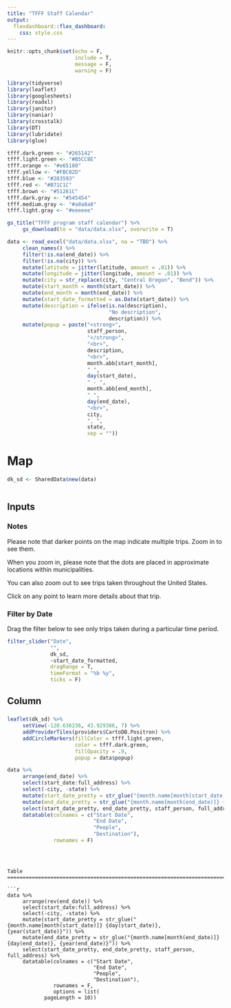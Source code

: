 ```yaml
---
title: "TFFF Staff Calendar"
output: 
  flexdashboard::flex_dashboard:
    css: style.css
---
```


```r
knitr::opts_chunk$set(echo = F,
                      include = T,
                      message = F,
                      warning = F)

library(tidyverse)
library(leaflet)
library(googlesheets)
library(readxl)
library(janitor)
library(naniar)
library(crosstalk)
library(DT)
library(lubridate)
library(glue)


```

```r

tfff.dark.green <- "#265142"
tfff.light.green <- "#B5CC8E"
tfff.orange <- "#e65100"
tfff.yellow <- "#FBC02D"
tfff.blue <- "#283593"
tfff.red <- "#B71C1C"
tfff.brown <- "#51261C"
tfff.dark.gray <- "#545454"
tfff.medium.gray <- "#a8a8a8"
tfff.light.gray <- "#eeeeee"

```



```r
gs_title("TFFF program staff calendar") %>%
     gs_download(to = "data/data.xlsx", overwrite = T)

data <- read_excel("data/data.xlsx", na = "TBD") %>% 
     clean_names() %>% 
     filter(!is.na(end_date)) %>% 
     filter(!is.na(city)) %>% 
     mutate(latitude = jitter(latitude, amount = .01)) %>% 
     mutate(longitude = jitter(longitude, amount = .01)) %>% 
     mutate(city = str_replace(city, "Central Oregon", "Bend")) %>% 
     mutate(start_month = month(start_date)) %>% 
     mutate(end_month = month(end_date)) %>% 
     mutate(start_date_formatted = as.Date(start_date)) %>% 
     mutate(description = ifelse(is.na(description),
                                 "No description",
                                 description)) %>% 
     mutate(popup = paste("<strong>",
                          staff_person,
                          "</strong>",
                          "<br>",
                          description,
                          "<br>",
                          month.abb[start_month],
                          " ",
                          day(start_date),
                          " - ",
                          month.abb[end_month],
                          " ",
                          day(end_date),
                          "<br>",
                          city,
                          ", ",
                          state,
                          sep = ""))


```


Map
=======================================================================
```r

dk_sd <- SharedData$new(data)



```

Inputs {.sidebar}
-------------------------------------

### Notes

Please note that darker points on the map indicate multiple trips. Zoom in to see them. 

When you zoom in, please note that the dots are placed in approximate locations within municipalities. 

You can also zoom out to see trips taken throughout the United States.

Click on any point to learn more details about that trip.

### Filter by Date

Drag the filter below to see only trips taken during a particular time period.

```r
filter_slider("Date", 
              "", 
              dk_sd, 
              ~start_date_formatted, 
              dragRange = T,
              timeFormat = "%b %y",
              ticks = F)
```

Column
-------------------------------------
### 

```r
leaflet(dk_sd) %>%
     setView(-120.636236, 43.929386, 7) %>% 
     addProviderTiles(providers$CartoDB.Positron) %>%
     addCircleMarkers(fillColor = tfff.light.green,
                      color = tfff.dark.green,
                      fillOpacity = .9,
                      popup = data$popup)


```

```r



data %>% 
     arrange(end_date) %>% 
     select(start_date:full_address) %>% 
     select(-city, -state) %>% 
     mutate(start_date_pretty = str_glue("{month.name[month(start_date)]} {day(start_date)}, {year(start_date)}")) %>% 
     mutate(end_date_pretty = str_glue("{month.name[month(end_date)]} {day(end_date)}, {year(end_date)}")) %>% 
     select(start_date_pretty, end_date_pretty, staff_person, full_address) %>% 
     datatable(colnames = c("Start Date",
                            "End Date",
                            "People",
                            "Destination"),
               rownames = F)
     
```
```


Table
=======================================================================

```r


data %>% 
     arrange(rev(end_date)) %>% 
     select(start_date:full_address) %>% 
     select(-city, -state) %>% 
     mutate(start_date_pretty = str_glue("{month.name[month(start_date)]} {day(start_date)}, {year(start_date)}")) %>% 
     mutate(end_date_pretty = str_glue("{month.name[month(end_date)]} {day(end_date)}, {year(end_date)}")) %>% 
     select(start_date_pretty, end_date_pretty, staff_person, full_address) %>% 
     datatable(colnames = c("Start Date",
                            "End Date",
                            "People",
                            "Destination"),
               rownames = F,
               options = list(
            pageLength = 10))
     
```


